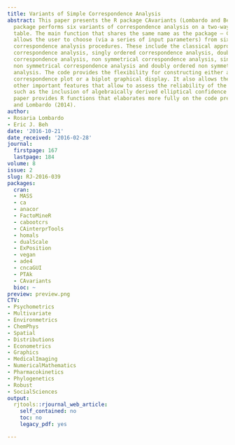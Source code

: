 ```yaml
---
title: Variants of Simple Correspondence Analysis
abstract: This paper presents the R package CAvariants (Lombardo and Beh, 2017). The
  package performs six variants of correspondence analysis on a two-way contingency
  table. The main function that shares the same name as the package – CAvariants –
  allows the user to choose (via a series of input parameters) from six different
  correspondence analysis procedures. These include the classical approach to (symmetrical)
  correspondence analysis, singly ordered correspondence analysis, doubly ordered
  correspondence analysis, non symmetrical correspondence analysis, singly ordered
  non symmetrical correspondence analysis and doubly ordered non symmetrical correspondence
  analysis. The code provides the flexibility for constructing either a classical
  correspondence plot or a biplot graphical display. It also allows the user to consider
  other important features that allow to assess the reliability of the graphical representations,
  such as the inclusion of algebraically derived elliptical confidence regions. This
  paper provides R functions that elaborates more fully on the code presented in Beh
  and Lombardo (2014).
author:
- Rosaria Lombardo
- Eric J. Beh
date: '2016-10-21'
date_received: '2016-02-28'
journal:
  firstpage: 167
  lastpage: 184
volume: 8
issue: 2
slug: RJ-2016-039
packages:
  cran:
  - MASS
  - ca
  - anacor
  - FactoMineR
  - cabootcrs
  - CAinterprTools
  - homals
  - dualScale
  - ExPosition
  - vegan
  - ade4
  - cncaGUI
  - PTAk
  - CAvariants
  bioc: ~
preview: preview.png
CTV:
- Psychometrics
- Multivariate
- Environmetrics
- ChemPhys
- Spatial
- Distributions
- Econometrics
- Graphics
- MedicalImaging
- NumericalMathematics
- Pharmacokinetics
- Phylogenetics
- Robust
- SocialSciences
output:
  rjtools::rjournal_web_article:
    self_contained: no
    toc: no
    legacy_pdf: yes

---
```

